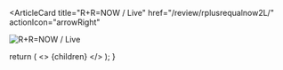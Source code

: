 <ArticleCard
  title="R+R=NOW / Live"
  href="/review/rplusrequalnow2L/"
  actionIcon="arrowRight"
>

![R+R=NOW / Live](../../images/cd/rplusrequalnow2L.jpg) 

</ArticleCard>

  return (
    <>
      {children}
    </>
  );
}